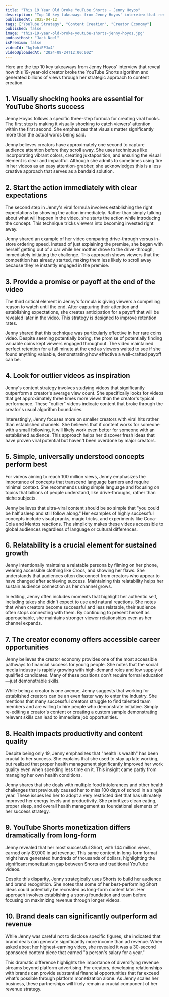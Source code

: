 ```yaml
---
title: "This 19 Year Old Broke YouTube Shorts - Jenny Hoyos"
description: "Top 10 key takeaways from Jenny Hoyos' interview that reveal how this 19-year-old creator broke the YouTube Shorts algorithm and generated billions of views through her strategic approach to content creation."
publishedAt: 2025-04-12
tags: ["YouTube Strategy", "Content Creation", "Creator Economy"]
published: false
image: "this-19-year-old-broke-youtube-shorts-jenny-hoyos.jpg"
podcastHost: "Jack Neel"
isPremium: false
videoId: "kg1whiEPJx4"
videoUploadedAt: "2024-09-24T12:00:00Z"
---
```



<PodcastSummaryPageLayout frontmatter={frontmatter}>
Here are the top 10 key takeaways from Jenny Hoyos' interview that reveal how this 19-year-old creator broke the YouTube Shorts algorithm and generated billions of views through her strategic approach to content creation.

## 1. Visually shocking hooks are essential for YouTube Shorts success

Jenny Hoyos follows a specific three-step formula for creating viral hooks. The first step is making it visually shocking to catch viewers' attention within the first second. She emphasizes that visuals matter significantly more than the actual words being said.

Jenny believes creators have approximately one second to capture audience attention before they scroll away. She uses techniques like incorporating vibrant colors, creating juxtaposition, and ensuring the visual element is clear and impactful. Although she admits to sometimes using fire in her videos as an easy attention-grabber, she acknowledges this is a less creative approach that serves as a bandaid solution.

## 2. Start the action immediately with clear expectations

The second step in Jenny's viral formula involves establishing the right expectations by showing the action immediately. Rather than simply talking about what will happen in the video, she starts the action while introducing the concept. This technique tricks viewers into becoming invested right away.

Jenny shared an example of her video comparing drive-through versus in-store ordering speed. Instead of just explaining the premise, she began with herself getting out of a car while her mother drove to the drive-through, immediately initiating the challenge. This approach shows viewers that the competition has already started, making them less likely to scroll away because they're instantly engaged in the premise.

## 3. Provide a promise or payoff at the end of the video

The third critical element in Jenny's formula is giving viewers a compelling reason to watch until the end. After capturing their attention and establishing expectations, she creates anticipation for a payoff that will be revealed later in the video. This strategy is designed to improve retention rates.

Jenny shared that this technique was particularly effective in her rare coins video. Despite seeming potentially boring, the promise of potentially finding valuable coins kept viewers engaged throughout. The video maintained perfect retention for a full minute at the end as viewers waited to see if she found anything valuable, demonstrating how effective a well-crafted payoff can be.

## 4. Look for outlier videos as inspiration

Jenny's content strategy involves studying videos that significantly outperform a creator's average view count. She specifically looks for videos that get approximately three times more views than the creator's typical performance. These "outlier" videos indicate content that broke through the creator's usual algorithm boundaries.

Interestingly, Jenny focuses more on smaller creators with viral hits rather than established channels. She believes that if content works for someone with a small following, it will likely work even better for someone with an established audience. This approach helps her discover fresh ideas that have proven viral potential but haven't been overdone by major creators.

## 5. Simple, universally understood concepts perform best

For videos aiming to reach 100 million views, Jenny emphasizes the importance of concepts that transcend language barriers and require minimal context. She recommends using simple language and focusing on topics that billions of people understand, like drive-throughs, rather than niche subjects.

Jenny believes that ultra-viral content should be so simple that "you could be half asleep and still follow along." Her examples of highly successful concepts include visual pranks, magic tricks, and experiments like Coca-Cola and Mentos reactions. The simplicity makes these videos accessible to global audiences regardless of language or cultural differences.

## 6. Relatability is a crucial element for sustained growth

Jenny intentionally maintains a relatable persona by filming on her phone, wearing accessible clothing like Crocs, and showing her flaws. She understands that audiences often disconnect from creators who appear to have changed after achieving success. Maintaining this relatability helps her sustain audience connection as her channel grows.

In editing, Jenny often includes moments that highlight her authentic self, including takes she didn't expect to use and natural reactions. She notes that when creators become successful and less relatable, their audience often stops connecting with them. By continuing to present herself as approachable, she maintains stronger viewer relationships even as her channel expands.

## 7. The creator economy offers accessible career opportunities

Jenny believes the creator economy provides one of the most accessible pathways to financial success for young people. She notes that the social media industry is rapidly growing with high-demand roles and low supply of qualified candidates. Many of these positions don't require formal education—just demonstrable skills.

While being a creator is one avenue, Jenny suggests that working for established creators can be an even faster way to enter the industry. She mentions that many successful creators struggle to find talented team members and are willing to hire people who demonstrate initiative. Simply re-editing a creator's content or creating a custom sample demonstrating relevant skills can lead to immediate job opportunities.

## 8. Health impacts productivity and content quality

Despite being only 19, Jenny emphasizes that "health is wealth" has been crucial to her success. She explains that she used to stay up late working, but realized that proper health management significantly improved her work quality even when spending less time on it. This insight came partly from managing her own health conditions.

Jenny shares that she deals with multiple food intolerances and other health challenges that previously caused her to miss 100 days of school in a single year. These issues led her to adopt a very restricted diet that has ultimately improved her energy levels and productivity. She prioritizes clean eating, proper sleep, and overall health management as foundational elements of her success strategy.

## 9. YouTube Shorts monetization differs dramatically from long-form

Jenny revealed that her most successful Short, with 144 million views, earned only $7,000 in ad revenue. This same content in long-form format might have generated hundreds of thousands of dollars, highlighting the significant monetization gap between Shorts and traditional YouTube videos.

Despite this disparity, Jenny strategically uses Shorts to build her audience and brand recognition. She notes that some of her best-performing Short ideas could potentially be recreated as long-form content later. Her approach involves establishing a strong foundation and team before focusing on maximizing revenue through longer videos.

## 10. Brand deals can significantly outperform ad revenue

While Jenny was careful not to disclose specific figures, she indicated that brand deals can generate significantly more income than ad revenue. When asked about her highest-earning video, she revealed it was a 30-second sponsored content piece that earned "a person's salary for a year."

This dramatic difference highlights the importance of diversifying revenue streams beyond platform advertising. For creators, developing relationships with brands can provide substantial financial opportunities that far exceed what's possible through platform monetization alone. As Jenny scales her business, these partnerships will likely remain a crucial component of her revenue strategy.

</PodcastSummaryPageLayout>
